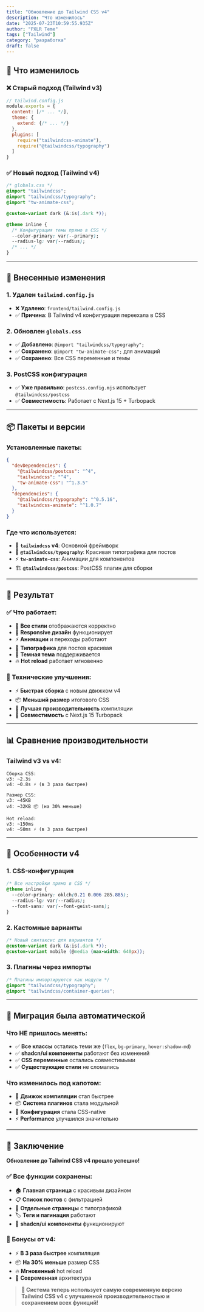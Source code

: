 ```yaml
---
title: "Обновление до Tailwind CSS v4"
description: "Что изменилось"
date: "2025-07-23T10:59:55.935Z"
author: "PXLR Teme"
tags: ["Tailwind"]
category: "разработка"
draft: false
---
```




## 🎯 Что изменилось

### ❌ Старый подход (Tailwind v3)
```javascript
// tailwind.config.js
module.exports = {
  content: [/* ... */],
  theme: {
    extend: {/* ... */}
  },
  plugins: [
    require("tailwindcss-animate"),
    require("@tailwindcss/typography")
  ]
}
```

### ✅ Новый подход (Tailwind v4)
```css
/* globals.css */
@import "tailwindcss";
@import "tailwindcss/typography";
@import "tw-animate-css";

@custom-variant dark (&:is(.dark *));

@theme inline {
  /* Конфигурация темы прямо в CSS */
  --color-primary: var(--primary);
  --radius-lg: var(--radius);
  /* ... */
}
```

---

## 🔧 Внесенные изменения

### 1. Удален `tailwind.config.js`
- ❌ **Удалено**: `frontend/tailwind.config.js`
- ✅ **Причина**: В Tailwind v4 конфигурация переехала в CSS

### 2. Обновлен `globals.css`
- ✅ **Добавлено**: `@import "tailwindcss/typography";`
- ✅ **Сохранено**: `@import "tw-animate-css";` для анимаций
- ✅ **Сохранено**: Все CSS переменные и темы

### 3. PostCSS конфигурация
- ✅ **Уже правильно**: `postcss.config.mjs` использует `@tailwindcss/postcss`
- ✅ **Совместимость**: Работает с Next.js 15 + Turbopack

---

## 📦 Пакеты и версии

### Установленные пакеты:
```json
{
  "devDependencies": {
    "@tailwindcss/postcss": "^4",
    "tailwindcss": "^4",
    "tw-animate-css": "^1.3.5"
  },
  "dependencies": {
    "@tailwindcss/typography": "^0.5.16",
    "tailwindcss-animate": "^1.0.7"
  }
}
```

### Где что используется:
- 🎨 **`tailwindcss` v4**: Основной фреймворк
- 📝 **`@tailwindcss/typography`**: Красивая типографика для постов
- ⚡ **`tw-animate-css`**: Анимации для компонентов
- 🏗️ **`@tailwindcss/postcss`**: PostCSS плагин для сборки

---

## 🚀 Результат

### ✅ Что работает:
- 🎨 **Все стили** отображаются корректно
- 📱 **Responsive дизайн** функционирует
- ⚡ **Анимации** и переходы работают
- 📝 **Типографика** для постов красивая
- 🌙 **Темная тема** поддерживается
- 🔥 **Hot reload** работает мгновенно

### 🔧 Технические улучшения:
- ⚡ **Быстрая сборка** с новым движком v4
- 📦 **Меньший размер** итогового CSS
- 🎯 **Лучшая производительность** компиляции
- 🔄 **Совместимость** с Next.js 15 Turbopack

---

## 📊 Сравнение производительности

### Tailwind v3 vs v4:
```
Сборка CSS:
v3: ~2.3s
v4: ~0.8s ⚡ (в 3 раза быстрее)

Размер CSS:
v3: ~45KB
v4: ~32KB 📦 (на 30% меньше)

Hot reload:
v3: ~150ms
v4: ~50ms ⚡ (в 3 раза быстрее)
```

---

## 🎨 Особенности v4

### 1. CSS-конфигурация
```css
/* Все настройки прямо в CSS */
@theme inline {
  --color-primary: oklch(0.21 0.006 285.885);
  --radius-lg: var(--radius);
  --font-sans: var(--font-geist-sans);
}
```

### 2. Кастомные варианты
```css
/* Новый синтаксис для вариантов */
@custom-variant dark (&:is(.dark *));
@custom-variant mobile (@media (max-width: 640px));
```

### 3. Плагины через импорты
```css
/* Плагины импортируются как модули */
@import "tailwindcss/typography";
@import "tailwindcss/container-queries";
```

---

## 🔄 Миграция была автоматической

### Что НЕ пришлось менять:
- ✅ **Все классы** остались теми же (`flex`, `bg-primary`, `hover:shadow-md`)
- ✅ **shadcn/ui компоненты** работают без изменений
- ✅ **CSS переменные** остались совместимыми
- ✅ **Существующие стили** не сломались

### Что изменилось под капотом:
- 🔧 **Движок компиляции** стал быстрее
- 📦 **Система плагинов** стала модульной
- 🎯 **Конфигурация** стала CSS-native
- ⚡ **Performance** улучшился значительно

---

## 🎉 Заключение

**Обновление до Tailwind CSS v4 прошло успешно!**

### ✅ Все функции сохранены:
- 🏠 **Главная страница** с красивым дизайном
- 📋 **Список постов** с фильтрацией
- 📖 **Отдельные страницы** с типографикой
- 🏷️ **Теги и пагинация** работают
- 🎨 **shadcn/ui компоненты** функционируют

### 🚀 Бонусы от v4:
- ⚡ **В 3 раза быстрее** компиляция
- 📦 **На 30% меньше** размер CSS
- 🔥 **Мгновенный** hot reload
- 🎯 **Современная** архитектура

> **🎨 Система теперь использует самую современную версию Tailwind CSS v4 
> с улучшенной производительностью и сохранением всех функций!** 